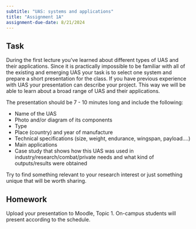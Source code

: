 ```yaml
---
subtitle: "UAS: systems and applications"
title: "Assignment 1A"
assignment-due-date: 8/21/2024
---
```


## Task

During the first lecture you’ve learned about different types of UAS and their applications. Since it is practically impossible to be familiar with all of the existing and emerging UAS your task is to select one system and prepare a short presentation for the class. If you have previous experience with UAS your presentation can describe your project. This way we will be able to learn about a broad range of UAS and their applications.

The presentation should be 7 - 10 minutes long and include the following:

* Name of the UAS
* Photo and/or diagram of its components
* Type
* Place (country) and year of manufacture
* Technical specifications (size, weight, endurance, wingspan, payload….)
* Main applications
* Case study that shows how this UAS was used in industry/research/combat/private needs and what kind of outputs/results were obtained 

Try to find something relevant to your research interest or just something unique that will be worth sharing.

## Homework

Upload your presentation to Moodle, Topic 1. On-campus students will present according to the schedule. 
